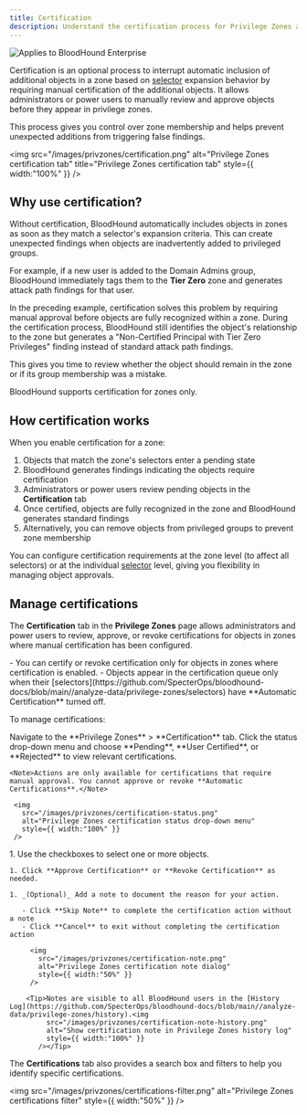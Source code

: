 ```yaml
---
title: Certification
description: Understand the certification process for Privilege Zones and how to manage member approvals.
---
```


<img noZoom src="/assets/enterprise-edition-pill-tag.svg" alt="Applies to BloodHound Enterprise "/>

Certification is an optional process to interrupt automatic inclusion of additional objects in a zone based on [selector](https://github.com/SpecterOps/bloodhound-docs/blob/main//analyze-data/privilege-zones/selectors) expansion behavior by requiring manual certification of the additional objects. It allows administrators or power users to manually review and approve objects before they appear in privilege zones.

This process gives you control over zone membership and helps prevent unexpected additions from triggering false findings.

<img
  src="/images/privzones/certification.png"
  alt="Privilege Zones certification tab"
  title="Privilege Zones certification tab"
  style={{ width:"100%" }}
/>

## Why use certification?

Without certification, BloodHound automatically includes objects in zones as soon as they match a selector's expansion criteria. This can create unexpected findings when objects are inadvertently added to privileged groups.

For example, if a new user is added to the Domain Admins group, BloodHound immediately tags them to the **Tier Zero** zone and generates attack path findings for that user. 

In the preceding example, certification solves this problem by requiring manual approval before objects are fully recognized within a zone. During the certification process, BloodHound still identifies the object's relationship to the zone but generates a "Non-Certified Principal with Tier Zero Privileges" finding instead of standard attack path findings. 

This gives you time to review whether the object should remain in the zone or if its group membership was a mistake.

<Note>BloodHound supports certification for zones only.</Note>

## How certification works

When you enable certification for a zone:

1. Objects that match the zone's selectors enter a pending state
2. BloodHound generates findings indicating the objects require certification
3. Administrators or power users review pending objects in the **Certification** tab
4. Once certified, objects are fully recognized in the zone and BloodHound generates standard findings
5. Alternatively, you can remove objects from privileged groups to prevent zone membership

You can configure certification requirements at the zone level (to affect all selectors) or at the individual [selector](https://github.com/SpecterOps/bloodhound-docs/blob/main//analyze-data/privilege-zones/selectors) level, giving you flexibility in managing object approvals.

## Manage certifications

The **Certification** tab in the **Privilege Zones** page allows administrators and power users to review, approve, or revoke certifications for objects in zones where manual certification has been configured.

<Note>
- You can certify or revoke certification only for objects in zones where certification is enabled.
- Objects appear in the certification queue only when their [selectors](https://github.com/SpecterOps/bloodhound-docs/blob/main//analyze-data/privilege-zones/selectors) have **Automatic Certification** turned off.
</Note>

To manage certifications:

<Steps>
  <Step title="Open the Certification tab">
    Navigate to the **Privilege Zones** > **Certification** tab.
  </Step>
  <Step title="Filter certifications">
    Click the status drop-down menu and choose **Pending**, **User Certified**, or **Rejected** to view relevant certifications.

    <Note>Actions are only available for certifications that require manual approval. You cannot approve or revoke **Automatic Certifications**.</Note>

     <img
       src="/images/privzones/certification-status.png"
       alt="Privilege Zones certification status drop-down menu"
       style={{ width:"100%" }}
     />
  </Step>
  <Step title="Complete the certification action">
    1. Use the checkboxes to select one or more objects.

    1. Click **Approve Certification** or **Revoke Certification** as needed.

    1. _(Optional)_ Add a note to document the reason for your action.

       - Click **Skip Note** to complete the certification action without a note
       - Click **Cancel** to exit without completing the certification action

         <img
           src="/images/privzones/certification-note.png"
           alt="Privilege Zones certification note dialog"
           style={{ width:"50%" }}
         />

        <Tip>Notes are visible to all BloodHound users in the [History Log](https://github.com/SpecterOps/bloodhound-docs/blob/main//analyze-data/privilege-zones/history).<img
             src="/images/privzones/certification-note-history.png"
             alt="Show certification note in Privilege Zones history log"
             style={{ width:"100%" }}
           /></Tip>
  </Step>
</Steps>

The **Certifications** tab also provides a search box and filters to help you identify specific certifications.

<img
  src="/images/privzones/certifications-filter.png"
  alt="Privilege Zones certifications filter"
  style={{ width:"50%" }}
/>
